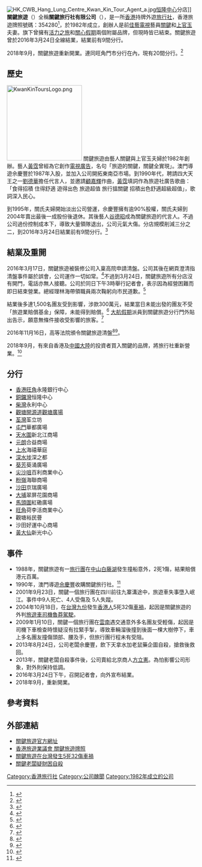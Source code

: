 {{不是|關鍵}}
{{Infobox_Company |
  company_name = 關鍵旅遊<br>Kwan Kin Tours  |
  company_logo = Kwan Kin Tours 2020.png|
  company_type = [[民營企業|民營企業]] |
  foundation = 1982年（{{HKG-1955}}） |
  defunct = |
  founder = [[關鍵_(香港)|關鍵]]、[[上官玉|上官玉]] |
  location = [[九龍|九龍]][[旺角|旺角]][[彌敦道|彌敦道]]636號招商永隆銀行中心5樓512室|
  industry = [[旅行社|旅行社]]|
  sales =  |
  profit =  |
  asset = |
  market_value = |
  num_employees = |
  revenue = |
  products = 旅行團|
  homepage = [http://www.kktours.com.hk http://www.kktours.com.hk]
}}
[[File:HK_CWB_Hang_Lung_Centre_Kwan_Kin_Tour_Agent_a.jpg|thumb]][[恒隆中心|恒隆中心]]分店]]
'''關鍵旅遊'''（{{lang-en|'''Kwan Kin Tours'''}}）全稱'''關鍵旅行社有限公司'''（{{lang-en|'''Kwan Kin Travel Services Limited'''}}），是一所[[香港|香港]]持牌外遊[[旅行社|旅行社]]，香港旅遊牌照號碼：354280<ref>{{Cite web |url=http://www.tichk.org/public/website/b5/agents/K.phtml |title=香港旅遊業議會 |access-date=2019-02-11 |archive-date=2020-06-29 |archive-url=https://web.archive.org/web/20200629115136/http://www.tichk.org/public/website/b5/agents/K.phtml |dead-url=no }}</ref>，於1982年成立，創辦人是前[[佳藝電視|佳藝電視]]藝員[[關鍵_(香港)|關鍵]]和[[上官玉|上官玉]]夫妻。旗下曾擁有[[活力之旅|活力之旅]]和[[關心假期|關心假期]]兩個附屬品牌，但現時皆已結束。關鍵旅遊曾於2016年3月24日全線結業，結業前有9間分行。

2018年9月，關鍵旅遊重新開業。連同旺角門市分行在內，現有20間分行。<ref>{{cite web |author1=關鍵旅遊 |title=門市地址 |url=http://www.kktours.com.hk/index.php/Home/About/aboutus/a_id/12 |accessdate=2020-06-28 |archive-date=2020-06-28 |archive-url=https://web.archive.org/web/20200628231314/http://www.kktours.com.hk/index.php/Home/About/aboutus/a_id/12 |dead-url=no }}</ref>

==歷史==
[[File:KwanKinToursLogo.png|200px]]
關鍵旅遊由藝人關鍵與上官玉夫婦於1982年創辦。藝人[[黃霑|黃霑]]曾經為它創作[[電視廣告|電視廣告]]，名句「旅遊的關鍵，關鍵全實現」。澳門導遊佘慶豐於1987年入股，並加入公司開拓東南亞市場。到1990年代，聘請四大天王之一[[劉德華|劉德華]]擔任代言人，並邀請[[顧嘉輝|顧嘉輝]]作曲，[[黃霑|黃霑]]填詞作為旅遊社廣告歌曲：「食得招積 住得舒適 遊得出色 旅遊超值 旅行搵關鍵 招積出色舒適超級超值」，歌詞深入民心。

到1995年，關氏夫婦開始淡出公司營運，佘慶豐擁有逾90%股權，關氏夫婦到2004年賣出最後一成股份後退休。其後藝人[[谷德昭|谷德昭]]成為關鍵旅遊的代言人。不過公司過份控制成本下，導致大量領隊退出，公司元氣大傷。分店規模削減三分之二，到2016年3月24日結業前有9間分行。<ref>{{Cite web |url=http://hk.apple.nextmedia.com/news/art/20160325/19544464 |title=創辦人關鍵：冇所謂嘅，個時代係咁 《蘋果日報》 2016-03-25 |access-date=2016-03-26 |archive-date=2017-09-09 |archive-url=https://web.archive.org/web/20170909064712/http://hk.apple.nextmedia.com/news/art/20160325/19544464 |dead-url=no }}</ref>

==結業及重開==
2016年3月17日，關鍵旅遊被裝修公司入稟高院申請清盤。公司其後在網頁澄清指清盤事件屬於誤會，公司運作一切如常。<ref>{{Cite web |url=https://hk.news.yahoo.com/%E9%97%9C%E9%8D%B5%E6%97%85%E9%81%8A%E7%AA%81%E5%81%9C%E6%A5%AD-%E6%97%85%E8%AD%B0%E6%9C%83%E6%AD%A3%E4%BA%86%E8%A7%A3%E4%BA%8B%E4%BB%B6-041700353.html |title=關鍵旅遊突停業　旅議會正了解事件 《星島日報》 2016-03-24 |access-date=2016-03-26 |archive-date=2018-07-01 |archive-url=https://web.archive.org/web/20180701194213/https://hk.news.yahoo.com/%E9%97%9C%E9%8D%B5%E6%97%85%E9%81%8A%E7%AA%81%E5%81%9C%E6%A5%AD-%E6%97%85%E8%AD%B0%E6%9C%83%E6%AD%A3%E4%BA%86%E8%A7%A3%E4%BA%8B%E4%BB%B6-041700353.html |dead-url=no }}</ref>不過到3月24日，關鍵旅遊所有分店沒有開門，電話亦無人接聽。公司於同日下午3時舉行記者會，表示因為經營困難而即日結束營業。總經理林海帶領職員兩次鞠躬向市民道歉。<ref>{{Cite web |url=http://hk.apple.nextmedia.com/news/art/20160325/19544450 |title=關鍵突結業　影響1,500團友 董事長歸咎高層虧空百萬公款 《蘋果日報》 2016-03-25 |access-date=2016-03-26 |archive-date=2016-03-28 |archive-url=https://web.archive.org/web/20160328041834/http://hk.apple.nextmedia.com/news/art/20160325/19544450 |dead-url=no }}</ref>

結業後多達1,500名團友受到影響，涉款300萬元，結業當日未能出發的團友不受「旅遊業賠償基金」保障，未能得到賠償。<ref>{{Cite web |url=https://hk.news.yahoo.com/%E9%97%9C%E9%8D%B5%E5%9F%B7%E7%AC%A0-%E6%8F%AD%E8%B3%A0%E5%84%9F%E5%9F%BA%E9%87%91%E6%BC%8F%E6%B4%9E-220019372.html |title=關鍵執笠 揭賠償基金漏洞 太陽報 2016-03-25 |access-date=2016-03-26 |archive-date=2016-04-06 |archive-url=https://web.archive.org/web/20160406195636/https://hk.news.yahoo.com/%E9%97%9C%E9%8D%B5%E5%9F%B7%E7%AC%A0-%E6%8F%AD%E8%B3%A0%E5%84%9F%E5%9F%BA%E9%87%91%E6%BC%8F%E6%B4%9E-220019372.html |dead-url=no }}</ref>
[[大航假期|大航假期]]派員到關鍵旅遊分行門外貼出告示，願意無條件接收受影響的旅客。<ref>{{Cite web |url=http://paper.wenweipo.com/2016/03/25/HK1603250008.htm |title=轉型是關鍵 現無倒閉潮 文匯報 2016-03-25 |access-date=2016-03-26 |archive-date=2020-02-12 |archive-url=https://web.archive.org/web/20200212105827/http://paper.wenweipo.com/2016/03/25/HK1603250008.htm |dead-url=no }}</ref>

2016年11月16日，高等法院頒令關鍵旅遊清盤<ref>{{Cite web |url=https://hk.news.yahoo.com/%E6%B3%95%E5%BA%AD%E9%A0%92%E4%BB%A4%E9%97%9C%E9%8D%B5%E6%97%85%E9%81%8A%E6%B8%85%E7%9B%A4-034000110.html |title=法庭頒令關鍵旅遊清盤 |access-date=2016-11-16 |archive-date=2018-03-29 |archive-url=https://web.archive.org/web/20180329054015/https://hk.news.yahoo.com/%E6%B3%95%E5%BA%AD%E9%A0%92%E4%BB%A4%E9%97%9C%E9%8D%B5%E6%97%85%E9%81%8A%E6%B8%85%E7%9B%A4-034000110.html |dead-url=no }}</ref><ref>{{Cite web |url=http://hk.on.cc/hk/bkn/cnt/news/20161116/bkn-20161116110556837-1116_00822_001.html |title=3月全線結業　高院頒令關鍵旅遊即時清盤 |access-date=2018-03-28 |archive-date=2017-08-08 |archive-url=https://web.archive.org/web/20170808065915/http://hk.on.cc/hk/bkn/cnt/news/20161116/bkn-20161116110556837-1116_00822_001.html |dead-url=no }}</ref>。

2018年9月，有來自香港及[[中國大陸|中國大陸]]的投資者買入關鍵的品牌，將旅行社重新營業。<ref>{{Cite web |url=https://www1.hkej.com/dailynews/headline/article/1934135/%E9%97%9C%E9%8D%B5%E6%97%85%E9%81%8A%E5%95%86%E6%A8%99%E6%98%93%E4%B8%BB+%E8%A8%BB%E5%86%8A%E9%87%8D%E9%96%8B |title=關鍵旅遊商標易主 註冊重開 |access-date=2019-02-11 |archive-date=2019-07-13 |archive-url=https://web.archive.org/web/20190713014304/https://www1.hkej.com/dailynews/headline/article/1934135/%E9%97%9C%E9%8D%B5%E6%97%85%E9%81%8A%E5%95%86%E6%A8%99%E6%98%93%E4%B8%BB+%E8%A8%BB%E5%86%8A%E9%87%8D%E9%96%8B |dead-url=no }}</ref>

==分行==
* [[香港|香港]][[旺角|旺角]]永隆銀行中心
* [[銅鑼灣|銅鑼灣]]恒隆中心
* [[柴灣|柴灣]]永利中心
* [[觀塘|觀塘]][[開源道|開源道]][[觀塘廣場|觀塘廣場]]
* [[荃灣|荃灣]]荃立坊
* [[屯門|屯門]]華都廣場
* [[天水圍|天水圍]]新北江商場
* [[元朗|元朗]]合益商場
* [[上水|上水]]海禧華庭
* [[深水埗|深水埗]]深之都
* [[葵芳|葵芳]]葵涌廣場
* [[尖沙咀|尖沙咀]]百利商業中心
* [[粉嶺|粉嶺]]海聯商場
* [[沙田_(香港)|沙田]]京瑞廣場
* [[大埔區|大埔]]翠屏花園商場
* [[馬頭圍|馬頭圍]]紅磡廣場
* [[旺角|旺角]]荷李活商業中心
* 觀塘裕民薈
* 沙田好運中心商場
* [[黃大仙_(香港地方)|黃大仙]]新光中心

==事件==
* 1988年，關鍵旅遊有一[[旅行團|旅行團]]在[[中山市|中山]][[白藤湖|白藤湖]]發生撞船意外，2死1傷，結果賠償港元百萬。
* 1990年，澳門導遊[[佘慶豐|佘慶豐]]收購關鍵旅行社。<ref>{{Cite web |url=https://books.google.com.hk/books?id=IExuej7iM8kC&pg=PA275&lpg=PA275&dq=%E6%94%B6%E8%B3%BC%E9%97%9C%E9%8D%B5%E6%97%85%E8%A1%8C&source=bl&ots=p_oEF7T5dr&sig=O-J6T7TPOyPGuKT-dmcd0vROuu0&hl=zh-TW&sa=X&ved=0ahUKEwj018PS5djLAhWlnqYKHXg-AJEQ6AEIGjAA#v=onepage&q=%E6%94%B6%E8%B3%BC%E9%97%9C%E9%8D%B5%E6%97%85%E8%A1%8C&f=false |title=活力之旅成立背景 |access-date=2016-03-24 |archive-date=2016-04-07 |archive-url=https://web.archive.org/web/20160407104435/https://books.google.com.hk/books?id=IExuej7iM8kC&pg=PA275&lpg=PA275&dq=%E6%94%B6%E8%B3%BC%E9%97%9C%E9%8D%B5%E6%97%85%E8%A1%8C&source=bl&ots=p_oEF7T5dr&sig=O-J6T7TPOyPGuKT-dmcd0vROuu0&hl=zh-TW&sa=X&ved=0ahUKEwj018PS5djLAhWlnqYKHXg-AJEQ6AEIGjAA#v=onepage&q=%E6%94%B6%E8%B3%BC%E9%97%9C%E9%8D%B5%E6%97%85%E8%A1%8C&f=false |dead-url=no }}</ref>
* 2001年9月23日，關鍵一個旅行團在四川前往九寨溝途中，旅遊車失事墮入岷江。事件中9人死亡、4人受傷及 5人失蹤。
* 2004年10月18日，在[[台灣|台灣]][[九份|九份]]發生[[香港人|香港人]]5死32傷[[車禍|車禍]]，起因是關鍵旅遊的外判[[旅遊車|旅遊車]][[司機|司機]][[魯莽駕駛|魯莽駕駛]]。
* 2009年1月10日，關鍵一個旅行團在[[雲南|雲南]]遇交通意外多名團友受輕傷，起因是司機下車檢查時懷疑沒有拉緊手掣，導致車輛溜後撞到後面一棵大樹停下，車上多名團友撞傷頭部、腰及手，但旅行團行程未有受阻。
* 2013年8月24日，公司老闆佘慶豐，飲下天拿水加老鼠藥企圖自殺，搶救後救回。
* 2013年，關鍵老闆自殺事件後，公司賣給北京商人[[方立憲|方立憲]]。為怕影響公司形象，對外則保持低調。
* 2016年3月24日下午，召開記者會，向外宣布結業。
* 2018年9月，重新開業。

==參考資料==
{{reflist}}

==外部連結==
{{commons category|Kwan Kin Tours}}
* [http://www.kktour.com.hk/ 關鍵旅遊官方網址] {{Wayback|url=http://www.kktour.com.hk/ |date=20200216141608 }}
* [https://web.archive.org/web/20080815132631/http://www.tichk.org/public/website/b5/agents/20116/details.phtml 香港旅遊業議會 關鍵旅遊牌照]
* [http://the-sun.on.cc/channels/news/20070708/20070708034707_0000.html 關鍵旅遊在台灣發生5死32傷車禍] {{Wayback|url=http://the-sun.on.cc/channels/news/20070708/20070708034707_0000.html |date=20160304224210 }}
* [http://orientaldaily.on.cc/cnt/news/20130824/00176_060.html 關鍵老闆疑財困自殺] {{Wayback|url=http://orientaldaily.on.cc/cnt/news/20130824/00176_060.html |date=20180219081144 }}

[[Category:香港旅行社|Category:香港旅行社]]
[[Category:公司醜聞|Category:公司醜聞]]
[[Category:1982年成立的公司|Category:1982年成立的公司]]